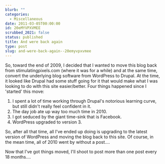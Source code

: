 ```yaml
---
blurb: ""
categories:
  - Miscellaneous
date: 2011-03-05T00:00:00
id: 20eMYVPXVMEE
scrubbed_2021: false
status: published
title: And were back again
type: post
slug: and-were-back-again--20emyvpxvmee
---
```


So, toward the end of 2009, I decided that I wanted to move this blog back from stimulatingpixels.com (where it was for a while) and at the same time, convert the underlying blog software from WordPress to Drupal. At the time, it looked like Drupal had some stuff going for it that would make what I was looking to do with this site easier/better. Four things happened since I 'started' this move:

1. I spent a lot of time working through Drupal's notorious learning curve, but still didn't really feel confident in it.
2. The day job ate up way too much time in 2010. 
3. I got seduced by the giant time-sink that is Facebook.
4. WordPress upgraded to version 3. 

So, after all that time, all I've ended up doing is upgrading to the latest version of WordPress and moving the blog back to this site. Of course, in the mean time, all of 2010 went by without a post....

Now that I've got things moved, I'll shoot to post more than one post every 18 months....